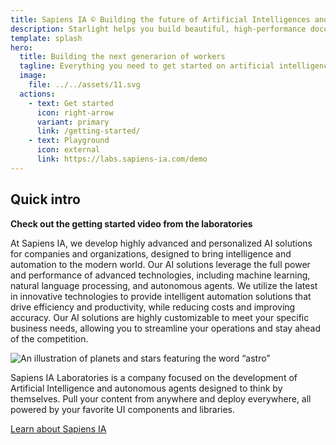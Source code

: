 ```yaml
---
title: Sapiens IA © Building the future of Artificial Intelligences and human evolution.
description: Starlight helps you build beautiful, high-performance documentation websites with Astro.
template: splash
hero:
  title: Building the next generarion of workers
  tagline: Everything you need to get started on artificial intelligence and autonomous agents. Fast, automatic, and highly-customizable.
  image:
    file: ../../assets/11.svg
  actions:
    - text: Get started
      icon: right-arrow
      variant: primary
      link: /getting-started/
    - text: Playground
      icon: external
      link: https://labs.sapiens-ia.com/demo
---
```




## Quick intro

**Check out the getting started video from the laboratories**

<YoutubeEmbed  videoid="1gxFWBnDl18" playLabel="Play Video: Getting started with Moddable using xs-dev" />


<CardGrid stagger>
  <Card title="Intelligent Solutions for the Modern World" icon="open-book">
    At Sapiens IA, we develop highly advanced and personalized AI solutions for companies and organizations, designed to bring intelligence and automation to the modern world.
  </Card>
  <Card title="Powered by Sapiens IA" icon="rocket">
    Our AI solutions leverage the full power and performance of advanced technologies, including machine learning, natural language processing, and autonomous agents.
  </Card>
  <Card title="Innovative Technologies" icon="document">
    We utilize the latest in innovative technologies to provide intelligent automation solutions that drive efficiency and productivity, while reducing costs and improving accuracy.
  </Card>
  <Card title="Customizable to Your Needs" icon="puzzle">
    Our AI solutions are highly customizable to meet your specific business needs, allowing you to streamline your operations and stay ahead of the competition.
  </Card>
</CardGrid>

![An illustration of planets and stars featuring the word “astro”](https://odyssey-theme-eight.vercel.app/assets/images/home/undertale.gif)

<AboutAstro title="Powered by Sapiens IA Laboratories©">
Sapiens IA Laboratories is a company focused on the development of Artificial Intelligence and autonomous agents designed to think by themselves.
Pull your content from anywhere and deploy everywhere, all powered by your favorite UI components and libraries.

[Learn about Sapiens IA](https://sapiens-ia.com/enterprise)

</AboutAstro>
